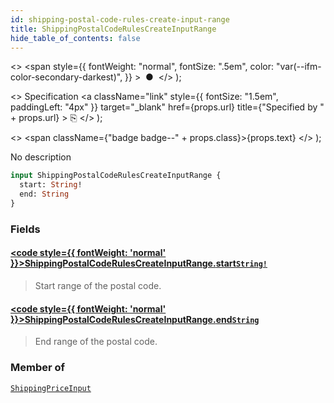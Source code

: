 ```yaml
---
id: shipping-postal-code-rules-create-input-range
title: ShippingPostalCodeRulesCreateInputRange
hide_table_of_contents: false
---
```


  <>
    <span
      style={{
        fontWeight: "normal",
        fontSize: ".5em",
        color: "var(--ifm-color-secondary-darkest)",
      }}
    >
      &nbsp;●&nbsp;
    </span>
  </>
);

  <>
    Specification
    <a
      className="link"
      style={{ fontSize: "1.5em", paddingLeft: "4px" }}
      target="\_blank"
      href={props.url}
      title={"Specified by " + props.url}
    >
      ⎘
    </a>
  </>
);

  <>
    <span className={"badge badge--" + props.class}>{props.text}</span>
  </>
);

No description

```graphql
input ShippingPostalCodeRulesCreateInputRange {
  start: String!
  end: String
}
```

### Fields

#### [<code style={{ fontWeight: 'normal' }}>ShippingPostalCodeRulesCreateInputRange.<b>start</b></code>](#)<Bullet />[`String!`](../../../api-reference/miscellaneous/scalars/string) <Badge class="secondary" text="non-null"/> <Badge class="secondary" text="scalar"/>

> Start range of the postal code.

#### [<code style={{ fontWeight: 'normal' }}>ShippingPostalCodeRulesCreateInputRange.<b>end</b></code>](#)<Bullet />[`String`](../../../api-reference/miscellaneous/scalars/string) <Badge class="secondary" text="scalar"/>

> End range of the postal code.

### Member of

[`ShippingPriceInput`](../../../api-reference/shipping/inputs/shipping-price-input) <Badge class="secondary" text="input"/>
